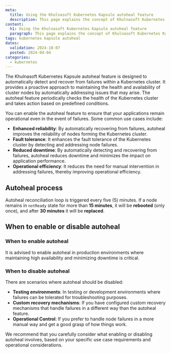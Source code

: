 ```yaml
---
meta:
  title: Using the Khulnasoft Kubernetes Kapsule autoheal feature
  description: This page explains the concept of Khulnasoft Kubernetes Kapsule autoheal
content:
  h1: Using the Khulnasoft Kubernetes Kapsule autoheal feature
  paragraph: This page explains the concept of Khulnasoft Kubernetes Kapsule autoheal
tags: kubernetes kapsule autoheal
dates:
  validation: 2024-10-07
  posted: 2024-04-04
categories:
  - kubernetes
---
```


The Khulnasoft Kubernetes Kapsule autoheal feature is designed to automatically detect and recover from failures within a Kubernetes cluster.
It provides a proactive approach to maintaining the health and availability of cluster nodes by automatically addressing issues that may arise.
The autoheal feature periodically checks the health of the Kubernetes cluster and takes action based on predefined conditions.

You can enable the autoheal feature to ensure that your applications remain operational even in the event of failures. Some common use cases include:

- **Enhanced reliability**: By automatically recovering from failures, autoheal improves the reliability of nodes forming the Kubernetes cluster.
- **Fault tolerance**: It enhances the fault tolerance of the Kubernetes cluster by detecting and addressing node failures.
- **Reduced downtime**: By automatically detecting and recovering from failures, autoheal reduces downtime and minimizes the impact on application performance.
- **Operational efficiency**: It reduces the need for manual intervention in addressing failures, thereby improving operational efficiency.

## Autoheal process

Autoheal reconciliation loop is triggered every five (5) minutes. If a node remains in `notReady` state for more than **15 minutes**, it will be **rebooted** (only once), and after **30 minutes** it will be **replaced**.

## When to enable or disable autoheal

### When to enable autoheal

It is advised to enable autoheal in production environments where maintaining high availability and minimizing downtime is critical.

### When to disable autoheal

There are scenarios where autoheal should be disabled:

- **Testing environments**: In testing or development environments where failures can be tolerated for troubleshooting purposes.
- **Custom recovery mechanisms**: If you have configured custom recovery mechanisms that handle failures in a different way than the autoheal feature.
- **Operational Control**: If you prefer to handle node failures in a more manual way and get a good grasp of how things work.

<Message type="important">
    We recommend that you carefully consider what enabling or disabling autoheal involves, based on your specific use case requirements and operational considerations.
</Message>
